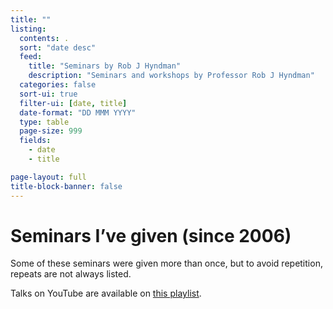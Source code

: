 ```yaml
---
title: ""
listing:
  contents: .
  sort: "date desc"
  feed:
    title: "Seminars by Rob J Hyndman"
    description: "Seminars and workshops by Professor Rob J Hyndman"
  categories: false
  sort-ui: true
  filter-ui: [date, title]
  date-format: "DD MMM YYYY"
  type: table
  page-size: 999
  fields:
    - date
    - title

page-layout: full
title-block-banner: false
---
```


# Seminars I've given (since 2006)

Some of these seminars were given more than once, but to avoid repetition, repeats are not always listed.

Talks on YouTube are available on [this playlist](https://www.youtube.com/playlist?list=PL12D676032C3A6B70).
